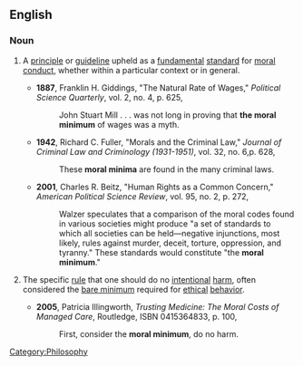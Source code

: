 ==English==

===Noun===
{{en-noun|sg=[[moral]] [[minimum]]|moral minima}}

# {{context|ethics}} A [[principle]] or [[guideline]] upheld as a [[fundamental]] [[standard]] for [[moral]] [[conduct]], whether within a particular context or in general.
#*'''1887''', Franklin H. Giddings, "The Natural Rate of Wages," ''Political Science Quarterly'', vol. 2, no. 4, p. 625,
#*:John Stuart Mill . . . was not long in proving that '''the moral minimum''' of wages was a myth.
#*'''1942''', Richard C. Fuller, "Morals and the Criminal Law," ''Journal of Criminal Law and Criminology (1931-1951)'', vol. 32, no. 6,p. 628,
#*:These '''moral minima''' are found in the many criminal laws.
#*'''2001''', Charles R. Beitz, "Human Rights as a Common Concern," ''American Political Science Review'', vol. 95, no. 2, p. 272,
#*:Walzer speculates that a comparison of the moral codes found in various societies might produce "a set of standards to which all societies can be held—negative injunctions, most likely, rules against murder, deceit, torture, oppression, and tyranny."  These standards would constitute "the '''moral minimum'''."
# {{context|ethics}}  The specific [[rule]] that one should do no [[intentional]] [[harm]], often considered the [[bare minimum]] required for [[ethical]] [[behavior]].
#*'''2005''', Patricia Illingworth, ''Trusting Medicine: The Moral Costs of Managed Care'', Routledge, ISBN 0415364833, p. 100,
#*:First, consider the '''moral minimum''', do no harm.

[[Category:Philosophy]]